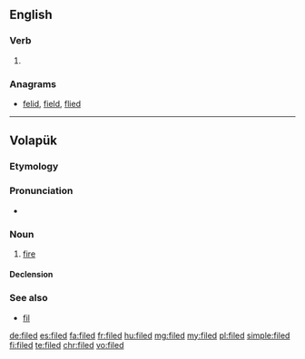 ==English==

===Verb===
{{head|en}}

# {{en-past of|file}}

===Anagrams===
* [[felid#English|felid]], [[field#English|field]], [[flied#English|flied]]

----

==Volapük==

===Etymology===
{{suffix|fil|ed|lang=vo}}

===Pronunciation===
* {{IPA|/fiˈled/|lang=vo}}

===Noun===
{{vo-noun}}

# [[fire]]

====Declension====
{{vo-decl-noun}}

===See also===
* [[fil]]

[[de:filed]]
[[es:filed]]
[[fa:filed]]
[[fr:filed]]
[[hu:filed]]
[[mg:filed]]
[[my:filed]]
[[pl:filed]]
[[simple:filed]]
[[fi:filed]]
[[te:filed]]
[[chr:filed]]
[[vo:filed]]